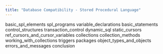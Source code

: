 ```yaml
---
title: "Database Compatibility - Stored Procedural Language"
---
```




<div class="toctree" data-maxdepth="3">

basic_spl_elements spl_programs variable_declarations basic_statements control_structures transaction_control dynamic_sql static_cursors ref_cursors_and_cursor_variables collections collection_methods working_with_collections triggers packages object_types_and_objects errors_and_messages conclusion

</div>
